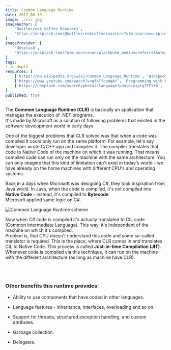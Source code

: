 ```yaml
---
title: Common Language Runtime
date: 2017-08-19
image: ./clr.jpg
imageAuthor: [
	'Battlecreek Coffee Roasters',
	'https://unsplash.com/@battlecreekcoffeeroasters?utm_source=unsplash&utm_medium=referral&utm_content=creditCopyText'
]
imageProvider: [
	'Unsplash',
	'https://unsplash.com/?utm_source=unsplash&utm_medium=referral&utm_content=creditCopyText'
]
tags:
- in depth
resources: [
	['https://en.wikipedia.org/wiki/Common_Language_Runtime', 'Wikipedia - CLR'],
	['https://www.youtube.com/watch?v=gfkTfcpWqAY', 'Programming with Mosh'],
	['https://unsplash.com/search/photos/language?photo=yiptq3TFiX8', 'Photo by Erik Eastman on Unsplash'],
]
published: true
---
```


The **Common Language Runtime (CLR)** is basically an application that manages
the execution of .NET programs.<br /> It's made by Microsoft as a solution of
following problems that existed in the software development world in early
days.<br />

One of the biggest problems that CLR solved was that when a code was compiled it
could only run on the same platform. For example, let's say developer wrote
C/C++ app and compiles it. The compiler translates that code to Native Code of
the machine on which it was running. That means compiled code can run only on
the machine with the same architecture. You can only imagine that this kind of
limitation can't exist in today's world - we have already on the home machines
with different CPU's and operating systems.

Back in a days when Microsoft was designing C#, they took inspiration from Java
world. In Java, when the code is compiled, it's not compiled into **Native
Code** - instead, it's compiled to **Bytecode**.<br /> Microsoft applied same
logic on C#.

<Modal>

<img src="https://i.imgur.com/1vMo2gR.png" alt="Common Language Runtime scheme" className="my-1"/>

</Modal>

Now when C# code is compiled it's actually translated to CIL code (Common
Intermediate Language). This way, it's independent of the machine on which it's
compiled.<br /> Problem is, that CPU doesn't understand this code and some
so-called translator is required. This is the place, where CLR comes in and
translates CIL to Native Code. This process is called **Just-in-time Compilation
(JIT)**. Whenever code is compiled via this technique, it can run on the machine
with the different architecture (as long as machine have CLR).

<br />
<br />

### Other benefits this runtime provides:

- Ability to use components that have coded in other languages.

- Language features - inheritance, interfaces, overloading and so on.

- Support for threads, structured exception handling, and custom attributes.

- Garbage collection.

- Delegates.

